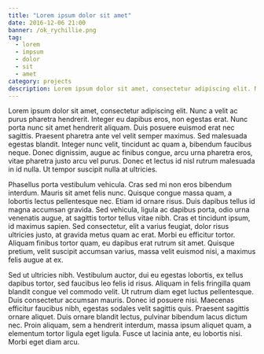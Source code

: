 ```yaml
---
title: "Lorem ipsum dolor sit amet"
date: 2016-12-06 21:00
banner: /ok_rychillie.png
tag:
  - lorem
  - impsum
  - dolor
  - sit
  - amet
category: projects
description: Lorem ipsum dolor sit amet, consectetur adipiscing elit. Nunc a velit ac purus pharetra hendrerit.
---
```


Lorem ipsum dolor sit amet, consectetur adipiscing elit. Nunc a velit ac purus pharetra hendrerit. Integer eu dapibus eros, non egestas erat. Nunc porta nunc sit amet hendrerit aliquam. Duis posuere euismod erat nec sagittis. Praesent pharetra ante vel velit semper maximus. Sed malesuada egestas blandit. Integer nunc velit, tincidunt ac quam a, bibendum faucibus neque. Donec dignissim, augue ac finibus congue, arcu urna pharetra eros, vitae pharetra justo arcu vel purus. Donec et lectus id nisl rutrum malesuada in id nulla. Ut tempor suscipit nulla at ultricies.

Phasellus porta vestibulum vehicula. Cras sed mi non eros bibendum interdum. Mauris sit amet felis nunc. Quisque congue massa quam, a lobortis lectus pellentesque nec. Etiam id ornare risus. Duis dapibus tellus id magna accumsan gravida. Sed vehicula, ligula ac dapibus porta, odio urna venenatis augue, at sagittis tortor tellus vitae nibh. Cras et tincidunt ipsum, id maximus sapien. Sed consectetur, elit a varius feugiat, dolor risus ultricies justo, at gravida metus quam ac erat. Morbi eu efficitur tortor. Aliquam finibus tortor quam, eu dapibus erat rutrum sit amet. Quisque pretium, velit suscipit accumsan varius, massa velit euismod nisi, a maximus felis augue at ex.

Sed ut ultricies nibh. Vestibulum auctor, dui eu egestas lobortis, ex tellus dapibus tortor, sed faucibus leo felis id risus. Aliquam in felis fringilla quam blandit congue vel commodo velit. Ut rutrum diam eget luctus pellentesque. Duis consectetur accumsan mauris. Donec id posuere nisi. Maecenas efficitur faucibus nibh, egestas sodales velit sagittis quis. Praesent sagittis ornare aliquet. Duis ornare blandit lectus, pulvinar bibendum lacus dictum nec. Proin aliquam, sem a hendrerit interdum, massa ipsum aliquet quam, a elementum tortor ligula eget ligula. Fusce ut lacinia ante, eu lobortis nisi. Morbi eget diam arcu.
